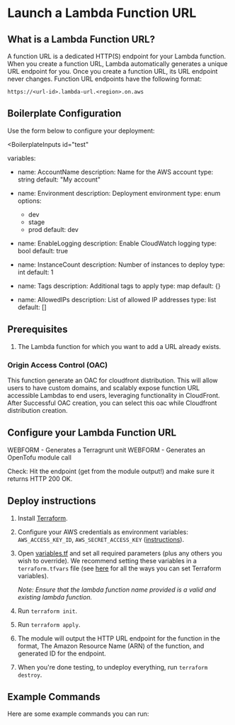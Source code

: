 # Launch a Lambda Function URL

## What is a Lambda Function URL?

A function URL is a dedicated HTTP(S) endpoint for your Lambda function. When you create a function URL, Lambda automatically generates a unique URL endpoint for you. Once you create a function URL, its URL endpoint never changes. Function URL endpoints have the following format:

```
https://<url-id>.lambda-url.<region>.on.aws
```

## Boilerplate Configuration

Use the form below to configure your deployment:

<BoilerplateInputs 
  id="test"
>
variables:
  - name: AccountName
    description: Name for the AWS account
    type: string
    default: "My account"
    
  - name: Environment
    description: Deployment environment
    type: enum
    options:
      - dev
      - stage
      - prod
    default: dev
    
  - name: EnableLogging
    description: Enable CloudWatch logging
    type: bool
    default: true
    
  - name: InstanceCount
    description: Number of instances to deploy
    type: int
    default: 1
    
  - name: Tags
    description: Additional tags to apply
    type: map
    default: {}
    
  - name: AllowedIPs
    description: List of allowed IP addresses
    type: list
    default: []
</BoilerplateInputs>

## Prerequisites

1. The Lambda function for which you want to add a URL already exists.

### Origin Access Control (OAC)

This function generate an OAC for cloudfront distribution. This will allow users to have custom domains, and scalably expose function URL accessible Lambdas to end users, leveraging functionality in CloudFront.
After Successful OAC creation, you can select this oac while Cloudfront distribution creation.

## Configure your Lambda Function URL

WEBFORM - Generates a Terragrunt unit 
WEBFORM - Generates an OpenTofu module call

Check: Hit the endpoint (get from the module output!) and make sure it returns HTTP 200 OK.

## Deploy instructions

1. Install [Terraform](https://www.terraform.io/).
1. Configure your AWS credentials as environment variables: `AWS_ACCESS_KEY_ID`, `AWS_SECRET_ACCESS_KEY`
   ([instructions](https://blog.gruntwork.io/a-comprehensive-guide-to-authenticating-to-aws-on-the-command-line-63656a686799)).
1. Open [variables.tf](variables.tf) and set all required parameters (plus any others you wish to override). We
   recommend setting these variables in a `terraform.tfvars` file (see
   [here](https://www.terraform.io/docs/configuration/variables.html#assigning-values-to-root-module-variables) for all
   the ways you can set Terraform variables).

   *Note: Ensure that the lambda function name provided is a valid and existing lambda function.* 

1. Run `terraform init`.
1. Run `terraform apply`.
1. The module will output the HTTP URL endpoint for the function in the format, The Amazon Resource Name (ARN) of the function, and generated ID for the endpoint.
1. When you're done testing, to undeploy everything, run `terraform destroy`.

## Example Commands

Here are some example commands you can run:

<HelloWorld message="This is the first MDX component!" />

<HelloWorld message="This is the second MDX component!" />

<HelloWorld message="This is the third MDX component!" />


